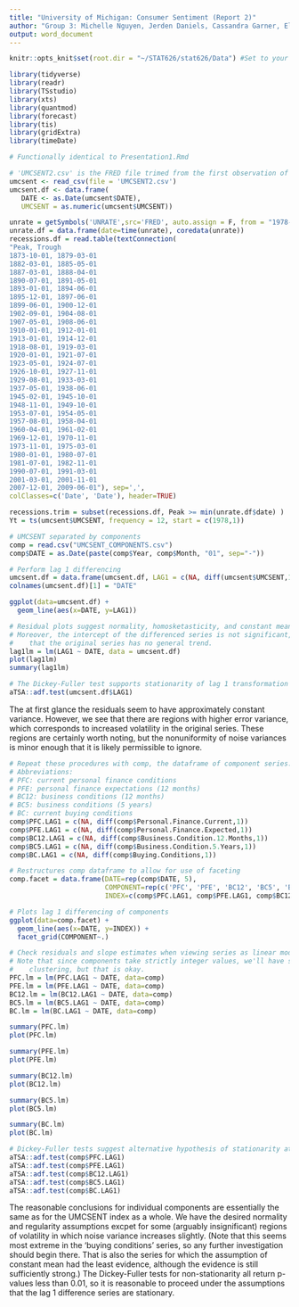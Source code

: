 ```yaml
---
title: "University of Michigan: Consumer Sentiment (Report 2)"
author: "Group 3: Michelle Nguyen, Jerden Daniels, Cassandra Garner, Eli Hymson, Andrew Winn"
output: word_document
---
```


```r
knitr::opts_knit$set(root.dir = "~/STAT626/stat626/Data") #Set to your Data directory

library(tidyverse)
library(readr)
library(TSstudio)
library(xts)
library(quantmod)
library(forecast)
library(tis)
library(gridExtra)
library(timeDate)
```

```r
# Functionally identical to Presentation1.Rmd

# 'UMCSENT2.csv' is the FRED file trimed from the first observation of 1978
umcsent <- read_csv(file = 'UMCSENT2.csv')
umcsent.df <- data.frame(
   DATE <- as.Date(umcsent$DATE),
   UMCSENT = as.numeric(umcsent$UMCSENT))

unrate = getSymbols('UNRATE',src='FRED', auto.assign = F, from = "1978-01-01" , to = "2020-05-01") 
unrate.df = data.frame(date=time(unrate), coredata(unrate))
recessions.df = read.table(textConnection(
"Peak, Trough
1873-10-01, 1879-03-01
1882-03-01, 1885-05-01
1887-03-01, 1888-04-01
1890-07-01, 1891-05-01
1893-01-01, 1894-06-01
1895-12-01, 1897-06-01
1899-06-01, 1900-12-01
1902-09-01, 1904-08-01
1907-05-01, 1908-06-01
1910-01-01, 1912-01-01
1913-01-01, 1914-12-01
1918-08-01, 1919-03-01
1920-01-01, 1921-07-01
1923-05-01, 1924-07-01
1926-10-01, 1927-11-01
1929-08-01, 1933-03-01
1937-05-01, 1938-06-01
1945-02-01, 1945-10-01
1948-11-01, 1949-10-01
1953-07-01, 1954-05-01
1957-08-01, 1958-04-01
1960-04-01, 1961-02-01
1969-12-01, 1970-11-01
1973-11-01, 1975-03-01
1980-01-01, 1980-07-01
1981-07-01, 1982-11-01
1990-07-01, 1991-03-01
2001-03-01, 2001-11-01
2007-12-01, 2009-06-01"), sep=',',
colClasses=c('Date', 'Date'), header=TRUE)

recessions.trim = subset(recessions.df, Peak >= min(unrate.df$date) )
Yt = ts(umcsent$UMCSENT, frequency = 12, start = c(1978,1))

# UMCSENT separated by components
comp = read.csv("UMCSENT_COMPONENTS.csv")
comp$DATE = as.Date(paste(comp$Year, comp$Month, "01", sep="-"))
```

```r
# Perform lag 1 differencing
umcsent.df = data.frame(umcsent.df, LAG1 = c(NA, diff(umcsent$UMCSENT,1)))
colnames(umcsent.df)[1] = "DATE"

ggplot(data=umcsent.df) +
  geom_line(aes(x=DATE, y=LAG1))

# Residual plots suggest normality, homosketasticity, and constant mean. (see below)
# Moreover, the intercept of the differenced series is not significant, suggesting
#    that the original series has no general trend.
lag1lm = lm(LAG1 ~ DATE, data = umcsent.df)
plot(lag1lm)
summary(lag1lm)

# The Dickey-Fuller test supports stationarity of lag 1 transformation at p < 0.01
aTSA::adf.test(umcsent.df$LAG1)
```  
The at first glance the residuals seem to have approximately constant variance. However, we see that there are regions with higher error variance, which corresponds to increased volatility in the original series. These regions are certainly worth noting, but the nonuniformity of noise variances is minor enough that it is likely permissible to ignore.

```r
# Repeat these procedures with comp, the dataframe of component series.
# Abbreviations:
# PFC: current personal finance conditions
# PFE: personal finance expectations (12 months)
# BC12: business conditions (12 months)
# BC5: business conditions (5 years)
# BC: current buying conditions
comp$PFC.LAG1 = c(NA, diff(comp$Personal.Finance.Current,1))
comp$PFE.LAG1 = c(NA, diff(comp$Personal.Finance.Expected,1))
comp$BC12.LAG1 = c(NA, diff(comp$Business.Condition.12.Months,1))
comp$BC5.LAG1 = c(NA, diff(comp$Business.Condition.5.Years,1))
comp$BC.LAG1 = c(NA, diff(comp$Buying.Conditions,1))

# Restructures comp dataframe to allow for use of faceting
comp.facet = data.frame(DATE=rep(comp$DATE, 5),
                        COMPONENT=rep(c('PFC', 'PFE', 'BC12', 'BC5', 'BC'), each=nrow(comp)),
                        INDEX=c(comp$PFC.LAG1, comp$PFE.LAG1, comp$BC12.LAG1, comp$BC5.LAG1, comp$BC.LAG1))

# Plots lag 1 differencing of components
ggplot(data=comp.facet) + 
  geom_line(aes(x=DATE, y=INDEX)) + 
  facet_grid(COMPONENT~.)

# Check residuals and slope estimates when viewing series as linear models.
# Note that since components take strictly integer values, we'll have some natural
#    clustering, but that is okay.
PFC.lm = lm(PFC.LAG1 ~ DATE, data=comp)
PFE.lm = lm(PFE.LAG1 ~ DATE, data=comp)
BC12.lm = lm(BC12.LAG1 ~ DATE, data=comp)
BC5.lm = lm(BC5.LAG1 ~ DATE, data=comp)
BC.lm = lm(BC.LAG1 ~ DATE, data=comp)

summary(PFC.lm)
plot(PFC.lm)

summary(PFE.lm)
plot(PFE.lm)

summary(BC12.lm)
plot(BC12.lm)

summary(BC5.lm)
plot(BC5.lm)

summary(BC.lm)
plot(BC.lm)

# Dickey-Fuller tests suggest alternative hypothesis of stationarity at p<0.01
aTSA::adf.test(comp$PFC.LAG1)
aTSA::adf.test(comp$PFE.LAG1)
aTSA::adf.test(comp$BC12.LAG1)
aTSA::adf.test(comp$BC5.LAG1)
aTSA::adf.test(comp$BC.LAG1)
```  

The reasonable conclusions for individual components are essentially the same as for the UMCSENT index as a whole. We have the desired normality and regularity assumptions excpet for some (arguably insignificant) regions of volatility in which noise variance increases slightly. (Note that this seems most extreme in the 'buying conditions' series, so any further investigation should begin there. That is also the series for which the assumption of constant mean had the least evidence, although the evidence is still sufficiently strong.) The Dickey-Fuller tests for non-stationarity all return p-values less than 0.01, so it is reasonable to proceed under the assumptions that the lag 1 difference series are stationary.







